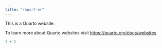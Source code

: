 ```yaml
---
title: "report-er"
---
```


This is a Quarto website.

To learn more about Quarto websites visit <https://quarto.org/docs/websites>.

```r
1 + 1
```
